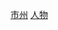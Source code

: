 {{Catnav|頁面分類|各種主題的頁面分類|依中国各省来作的分类|各地中国人}}
{{Catnav|頁面分類|人物|各國人物|中国人|各地中国人}}

[[Category:湖南各市州人物|市州]]
[[Category:湘潭|人物]]